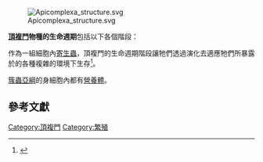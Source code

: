 {{Multiple issues|
{{Lead too short|time=2021-04-30T03:28:58+00:00}}
{{Expert needed|subject=微生物學|time=2021-04-30T03:28:58+00:00}}
}}
[[Image:Apicomplexa_structure.svg|thumb]]

'''[[頂複門|頂複門]]物種的生命週期'''包括以下各個階段：

作為一組細胞內[[寄生蟲|寄生蟲]]，頂複門的生命週期階段讓牠們透過演化去適應牠們所暴露於的各種複雜的環境下生存<ref>{{cite book |author=Jadwiga Grabda |title=Marine fish parasitology: an outline |page=8 |year=1991 |publisher=VCH |isbn=0-89573-823-6 }}</ref>。

[[簇蟲亞綱|簇蟲亞綱]]的身細胞內都有[[營養體|營養體]]。

==參考文獻==
{{reflist}}
[[Category:頂複門|Category:頂複門]]
[[Category:繁殖|Category:繁殖]]